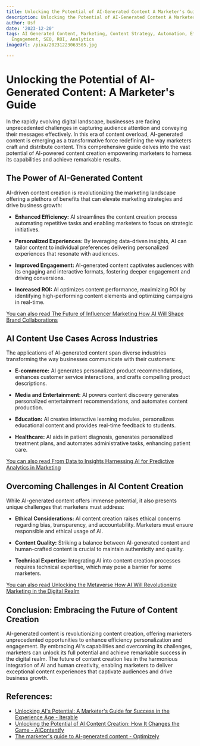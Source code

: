 ```yaml
---
title: Unlocking the Potential of AI-Generated Content A Marketer's Guide
description: Unlocking the Potential of AI-Generated Content A Marketer's Guide
author: Usf
date: '2023-12-20'
tags: AI Generated Content, Marketing, Content Strategy, Automation, Efficiency, Personalization,
  Engagement, SEO, ROI, Analytics
imageUrl: /pixa/20231223063505.jpg

---
```

# Unlocking the  Potential of AI-Generated  Content: A Marketer's Guide

In the rapidly evolving digital landscape, businesses  are facing unprecedented challenges in capturing audience attention and  conveying their messages effectively. In  this  era of  content overload,  AI-generated content is emerging as a transformative force redefining the way  marketers craft and distribute content. This comprehensive  guide delves into  the vast potential of AI-powered content creation empowering marketers to harness its capabilities and achieve  remarkable results.

## The Power of AI-Generated Content

AI-driven content creation is revolutionizing the marketing landscape  offering a plethora of benefits that can elevate marketing strategies and drive business growth:

- **Enhanced Efficiency:** AI streamlines the content creation process automating repetitive tasks  and enabling marketers to focus on strategic initiatives.

- **Personalized Experiences:** By leveraging data-driven insights, AI can  tailor content  to individual preferences delivering personalized experiences that resonate with audiences.

- **Improved Engagement:** AI-generated content captivates audiences with its engaging  and interactive formats, fostering  deeper engagement and driving conversions.

- **Increased ROI:** AI optimizes  content performance, maximizing ROI  by identifying high-performing content  elements and optimizing  campaigns  in real-time.

[You can also read The Future of Influencer Marketing How AI  Will Shape Brand Collaborations](The%20Future%20of%20Influencer%20Marketing%20How%20AI%20Will%20Shape%20Brand%20Collaborations)


## AI Content Use Cases Across Industries

The applications of AI-generated content span diverse industries transforming the way businesses communicate with their customers:

- **E-commerce:** AI generates personalized product recommendations, enhances customer service interactions,  and crafts compelling product descriptions.

- **Media and Entertainment:** AI powers content discovery generates personalized entertainment recommendations, and automates content production.

- **Education:** AI creates interactive learning  modules, personalizes educational content and provides real-time feedback to students.

- **Healthcare:** AI aids in patient diagnosis, generates personalized treatment plans, and automates administrative tasks, enhancing patient care.

[You can also read From Data to Insights Harnessing AI for Predictive Analytics in Marketing](From%20Data%20to%20Insights%20Harnessing%20AI%20for%20Predictive%20Analytics%20in%20Marketing)


## Overcoming Challenges in AI  Content Creation

While AI-generated  content  offers immense potential, it also presents unique challenges that marketers must address:

- **Ethical Considerations:** AI content  creation raises ethical  concerns  regarding bias, transparency, and accountability. Marketers must ensure responsible and ethical usage of AI.

- **Content Quality:** Striking a balance  between AI-generated content and human-crafted content is crucial to maintain  authenticity and quality.

- **Technical Expertise:** Integrating AI into  content creation processes requires technical  expertise, which may pose  a  barrier for some marketers.

[You can also read Unlocking the Metaverse How AI Will Revolutionize Marketing in the Digital Realm](Unlocking%20the%20Metaverse%20How%20AI%20Will%20Revolutionize%20Marketing%20in%20the%20Digital%20Realm)


## Conclusion: Embracing the  Future  of Content Creation

AI-generated content is revolutionizing content creation, offering marketers unprecedented opportunities to enhance efficiency personalization and engagement. By embracing AI's capabilities and overcoming  its challenges, marketers can unlock its full potential and achieve remarkable success in the  digital realm. The future of content  creation lies in the harmonious integration of AI and human creativity, enabling marketers  to deliver exceptional  content experiences that captivate audiences and drive business growth.

## References:
- [Unlocking AI's Potential: A Marketer's Guide for Success in the Experience Age - Iterable](https://iterable.com/webinars/unlocking-ais-potential-a-marketers-guide-for-success-in-the-experience-age/)
- [Unlocking the Potential of AI Content Creation: How It Changes the Game - AIContentfy](https://aicontentfy.com/en/blog/unlocking-potential-of-ai-content-creation-how-it-changes-game)
- [The marketer's guide to AI-generated content - Optimizely](https://www.optimizely.com/the-marketers-complete-guide-to-ai-generated-content-creation/)
